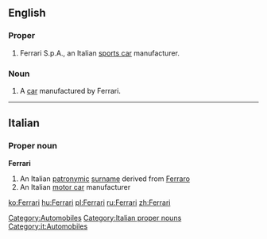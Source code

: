 ==English==

===Proper===
{{en-proper noun}}

# Ferrari S.p.A., an Italian [[sports car]] manufacturer.

===Noun===
{{en-noun}}

# A [[car]] manufactured by Ferrari.

[[Category:Automobiles]]

----

==Italian==

===Proper noun===
{{wikipedia|lang=it}}
'''Ferrari'''

# An Italian [[patronymic]] [[surname]] derived from [[Ferraro]]
# An Italian [[motor car]] manufacturer

[[Category:Italian proper nouns]]
[[Category:it:Automobiles]]

[[ko:Ferrari]]
[[hu:Ferrari]]
[[pl:Ferrari]]
[[ru:Ferrari]]
[[zh:Ferrari]]